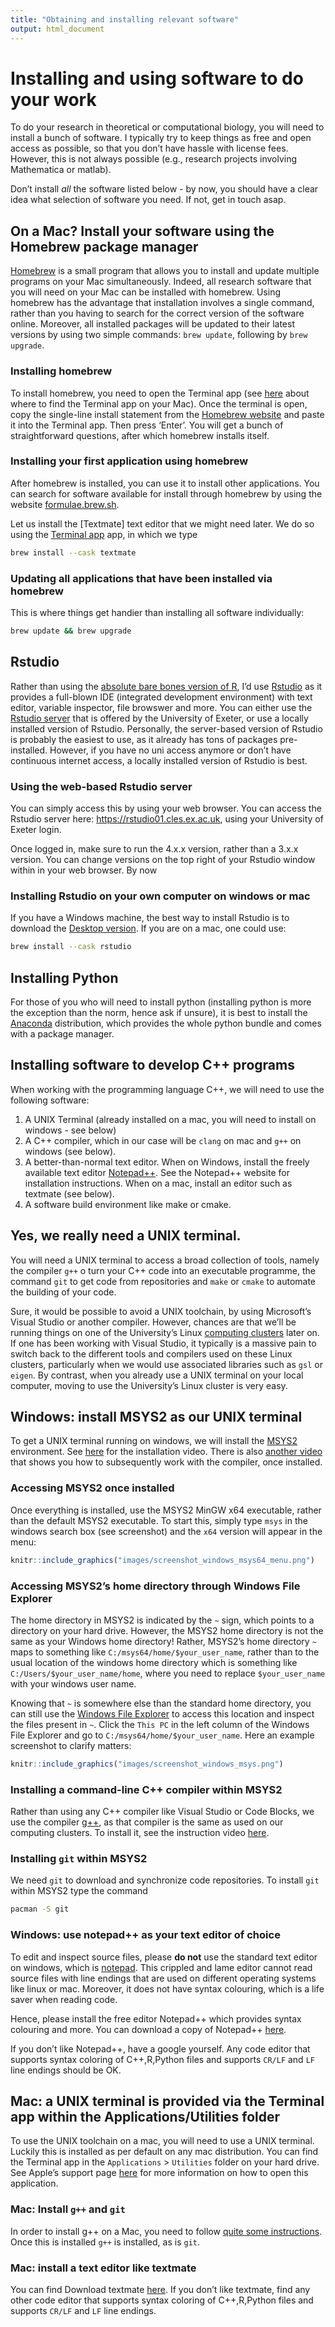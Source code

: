 ```yaml
---
title: "Obtaining and installing relevant software"
output: html_document
---
```


# Installing and using software to do your work
To do your research in theoretical or computational biology, you will need to install a bunch of software. I typically try to keep things as free and open access as possible, so that you don't have hassle with license fees. However, this is not always possible (e.g., research projects involving Mathematica or matlab).

Don't install *all* the software listed below - by now, you should have a clear idea what selection of software you need. If not, get in touch asap.

## On a Mac? Install your software using the Homebrew package manager
[Homebrew](https://brew.sh){target="_blank"} is a small program that allows you to install and update multiple programs on your Mac simultaneously. Indeed, all research software that you will need on your Mac can be installed with homebrew. Using homebrew has the advantage that installation involves a single command, rather than you having to search for the correct version of the software online. Moreover, all installed packages will be updated to their latest versions by using two simple commands: `brew update`, following by `brew upgrade`.

### Installing homebrew
To install homebrew, you need to open the Terminal app (see [here](#MacTerminal) about where to find the Terminal app on your Mac). Once the terminal is open, copy the single-line install statement from the [Homebrew website](https://brew.sh/){target="_blank"} and paste it into the Terminal app. Then press 'Enter'. You will get a bunch of straightforward questions, after which homebrew installs itself.

### Installing your first application using homebrew
After homebrew is installed, you can use it to install other applications. You can search for software available for install through homebrew by using the website [formulae.brew.sh](https://formulae.brew.sh). 

Let us install the [Textmate] text editor that we might need later. We do so using the [Terminal app](#MacTerminal) app, in which we type
```bash
brew install --cask textmate
```

### Updating all applications that have been installed via homebrew
This is where things get handier than installing all software individually:
```bash
brew update && brew upgrade
```

## Rstudio
Rather than using the [absolute bare bones version of R](https://cran.r-project.org/){target="_blank"}, I'd use [Rstudio](https://www.rstudio.com/) as it provides a full-blown IDE (integrated development environment) with text editor, variable inspector, file browswer and more. You can either use the [Rstudio server](https://rstudio01.cles.ex.ac.uk){target="_blank"} that is offered by the University of Exeter, or use a locally installed version of Rstudio. Personally, the server-based version of Rstudio is probably the easiest to use, as it already has tons of packages pre-installed. However, if you have no uni access anymore or don't have continuous internet access, a locally installed version of Rstudio is best.

### Using the web-based Rstudio server
You can simply access this by using your web browser. You can access the Rstudio server here:
[https://rstudio01.cles.ex.ac.uk](https://rstudio01.cles.ex.ac.uk){target="_blank"}, using your University of Exeter login. 

Once logged in, make sure to run the 4.x.x version, rather than a 3.x.x version. You can change versions on the top right of your Rstudio window within in your web browser. By now


### Installing Rstudio on your own computer on windows or mac
If you have a Windows machine, the best way to install Rstudio is to download the [Desktop version](https://www.rstudio.com/products/rstudio/download/){target="_blank"}. If you are on a mac, one could use:
```bash
brew install --cask rstudio
```

## Installing Python
For those of you who will need to install python (installing python is more the exception than the norm, hence ask if unsure), it is best to install the  [Anaconda](https://www.anaconda.com/products/individual){target="_blank"}  distribution, which provides the whole python bundle and comes with a package manager.


## Installing software to develop C++ programs {#section:installcpp}
When working with the programming language C++, we will need to use the following software:

1. A UNIX Terminal (already installed on a mac, you will need to install on windows - see below)
2. A C++ compiler, which in our case will be `clang` on mac and `g++` on windows (see below).
3. A better-than-normal text editor. When on Windows, install the freely available text editor [Notepad++](){target="_blank"}. See the Notepad++ website for installation instructions. When on a mac, install an editor such as textmate (see below).
4. A software build environment like make or cmake.

## Yes, we really need a UNIX terminal.
You will need a UNIX terminal to access a broad collection of tools, namely the compiler `g++` o turn your C++ code into an executable programme, the command `git` to get code from repositories and `make` or `cmake` to automate the building of your code.

Sure, it would be possible to avoid a UNIX toolchain, by using Microsoft's Visual Studio or another compiler. However, chances are that we'll be running things on one of the University's Linux [computing clusters](https://universityofexeteruk.sharepoint.com/sites/CornwallARC) later on. If one has been working with Visual Studio, it typically is a massive pain to switch back to the different tools and compilers used on these Linux clusters, particularly when we would use associated libraries such as `gsl` or `eigen`. By contrast, when you already use a UNIX terminal on your local computer, moving to use the University's Linux cluster is very easy.

## Windows: install MSYS2 as our UNIX terminal
To get a UNIX terminal running on windows, we will install the [MSYS2](https://www.msys2.org/) environment. See [here](https://recapexeter.cloud.panopto.eu/Panopto/Pages/Viewer.aspx?id=f2acdf3c-224e-49be-8ae3-ad2400f2b3c1&start=0) for the installation video. There is also [another video](https://recapexeter.cloud.panopto.eu/Panopto/Pages/Viewer.aspx?id=376342e6-5791-4c25-b2e3-ad2400ffe304&start=0) that shows you how to subsequently work with the compiler, once installed.

### Accessing MSYS2 once installed
Once everything is installed, use the MSYS2 MinGW x64 executable, rather than the default MSYS2 executable. To start this, simply type `msys` in the windows search box (see screenshot) and the `x64` version will appear in the menu:
```r
knitr::include_graphics("images/screenshot_windows_msys64_menu.png")
```


### Accessing MSYS2's home directory through Windows File Explorer {#section:MSYS2homedir}
The home directory in MSYS2 is indicated by the `~` sign, which points to a directory on your hard drive. However, the MSYS2 home directory is not the same as your Windows home directory! Rather, MSYS2's home directory `~` maps to something like `C:/msys64/home/$your_user_name`, rather than to the usual location of the windows home directory which is something like `C:/Users/$your_user_name/home`, where you need to replace `$your_user_name` with your windows user name.


Knowing that `~` is somewhere else than the standard home directory, you can still use the [Windows File Explorer](https://support.microsoft.com/en-us/windows/find-and-open-file-explorer-ef370130-1cca-9dc5-e0df-2f7416fe1cb1#WindowsVersion=Windows_10) to access this location and inspect the files present in `~`. Click the `This PC` in the left column of the Windows File Explorer and go to `C:/msys64/home/$your_user_name`. Here an example screenshot to clarify matters:
```r
knitr::include_graphics("images/screenshot_windows_msys.png")
```


### Installing a command-line C++ compiler within MSYS2
Rather than using any C++ compiler like Visual Studio or Code Blocks, we use the compiler [g++](https://gcc.gnu.org/), as that compiler is the same as used on our computing clusters. To install it, see the instruction video [here](https://recapexeter.cloud.panopto.eu/Panopto/Pages/Viewer.aspx?id=f2acdf3c-224e-49be-8ae3-ad2400f2b3c1&start=0).


### Installing `git` within MSYS2
We need `git` to download and synchronize code repositories. To install `git` within MSYS2 type the command
```bash
pacman -S git
```

### Windows: use notepad++ as your text editor of choice
To edit and inspect source files, please **do not** use the standard text editor on windows, which is  [notepad](https://apps.microsoft.com/store/detail/windows-notepad/9MSMLRH6LZF3?hl=en-us&gl=US){target="_blank"}. This crippled and lame editor cannot read source files with line endings that are used on different operating systems like linux or mac. Moreover, it does not have syntax colouring, which is a life saver when reading code.

Hence, please install the free editor Notepad++ which provides syntax colouring and more. 
You can download a copy of Notepad++ [here](https://notepad-plus-plus.org/downloads/){target="_blank"}.

If you don't like Notepad++, have a google yourself. Any code editor that supports syntax coloring of C++,R,Python files and supports `CR/LF` and `LF` line endings should be OK.

## Mac: a UNIX terminal is provided via the Terminal app within the Applications/Utilities folder
To use the UNIX toolchain on a mac, you will need to use a UNIX terminal. Luckily this is installed as per default on any mac distribution. You can find the Terminal app in the `Applications` > `Utilities` folder on your hard drive. See Apple's support page [here](https://support.apple.com/en-gb/guide/terminal/apd5265185d-f365-44cb-8b09-71a064a42125/mac){target="_blank"} for more information on how to open this application.

### Mac: Install `g++` and `git`
In order to install g++ on a Mac, you need to follow [quite some  instructions](https://www.freecodecamp.org/news/install-xcode-command-line-tools/). Once this is installed `g++` is installed, as is `git`. 

### Mac: install a text editor like textmate
You can find Download textmate [here](https://macromates.com/){target="blank"}. If you don't like textmate, find any other code editor that supports syntax coloring of C++,R,Python files and supports `CR/LF` and `LF` line endings.

